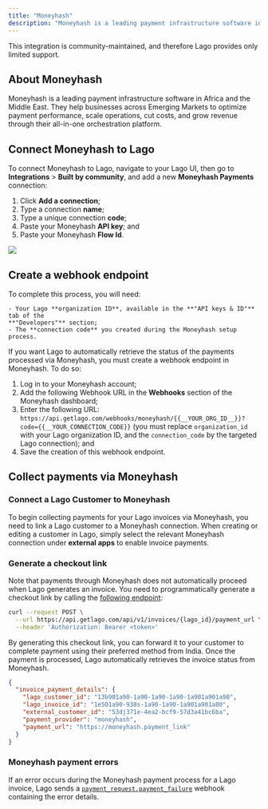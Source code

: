 ```yaml
---
title: "Moneyhash"
description: "Moneyhash is a leading payment infrastructure software in Africa and the Middle East."
---
```



<Info>
    This integration is community-maintained, and therefore Lago provides only limited support.
</Info>


## About Moneyhash
Moneyhash is a leading payment infrastructure software in Africa and the Middle East. 
They help businesses across Emerging Markets to optimize payment performance, scale operations, cut costs, and grow revenue through their all-in-one orchestration platform.

## Connect Moneyhash to Lago

To connect Moneyhash to Lago, navigate to your Lago UI, then go to **Integrations** > **Built by community**, and add a new **Moneyhash Payments** connection:

1. Click **Add a connection**;
2. Type a connection **name**;
3. Type a unique connection **code**;
4. Paste your Moneyhash **API key**; and
5. Paste your Moneyhash **Flow Id**.

<Frame caption="Connect your Moneyhash account from Lago UI">
  <img src="/integrations/images/moneyhash-payment-integration.png" />
</Frame>

## Create a webhook endpoint
<Tip>
    To complete this process, you will need:

    - Your Lago **organization ID**, available in the **"API keys & ID"** tab of the
    **"Developers"** section;
    - The **connection code** you created during the Moneyhash setup process.
</Tip>

If you want Lago to automatically retrieve the status of the payments processed
via Moneyhash, you must create a webhook endpoint in Moneyhash. To do so:

1. Log in to your Moneyhash account;
2. Add the following Webhook URL in the **Webhooks** section of the Moneyhash dashboard;
3. Enter the following URL: `https://api.getlago.com/webhooks/moneyhash/{{__YOUR_ORG_ID__}}?code={{__YOUR_CONNECTION_CODE}}` (you must replace `organization_id` with your Lago organization ID, and the `connection_code` by the targeted Lago connection); and
4. Save the creation of this webhook endpoint.

## Collect payments via Moneyhash

### Connect a Lago Customer to Moneyhash
To begin collecting payments for your Lago invoices via Moneyhash, you need to link a Lago customer to a Moneyhash connection. 
When creating or editing a customer in Lago, simply select the relevant Moneyhash connection under **external apps** to enable invoice payments.

### Generate a checkout link
Note that payments through Moneyhash does not automatically proceed when Lago generates an invoice. You need to programmatically generate a checkout link by calling the [following endpoint](/api-reference/invoices/payment-url):

```bash Request
curl --request POST \
  --url https://api.getlago.com/api/v1/invoices/{lago_id}/payment_url \
  --header 'Authorization: Bearer <token>'
```

By generating this checkout link, you can forward it to your customer to complete payment using their preferred method from India. Once the payment is processed, Lago automatically retrieves the invoice status from Moneyhash.

```json Response
{
  "invoice_payment_details": {
    "lago_customer_id": "13b901a90-1a90-1a90-1a90-1a901a901a90",
    "lago_invoice_id": "1e501a90-938s-1a90-1a90-1a901a901a80",
    "external_customer_id": "53dj371e-4ea2-bcf9-57d3a41bc6ba",
    "payment_provider": "moneyhash",
    "payment_url": "https://moneyhash.payment_link"
  }
}
```

### Moneyhash payment errors
If an error occurs during the Moneyhash payment process for a Lago invoice, Lago sends a [`payment_request.payment_failure`](https://docs.getlago.com/api-reference/webhooks/messages#param-payment-request-payment-failure) webhook containing the error details.
